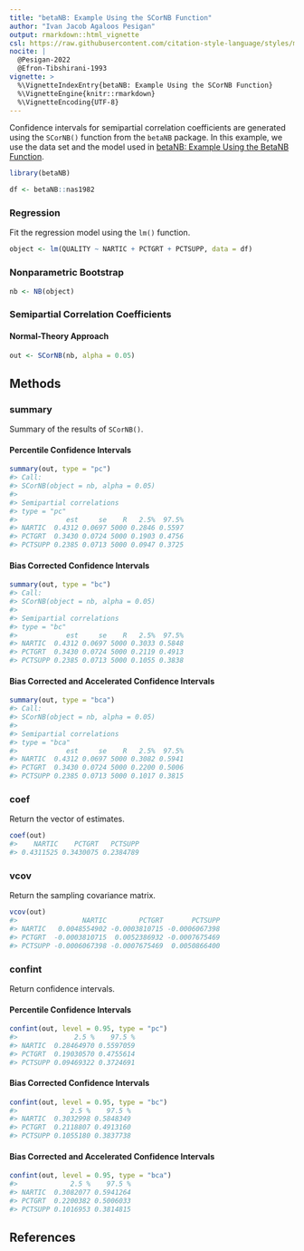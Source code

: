 ```yaml
---
title: "betaNB: Example Using the SCorNB Function"
author: "Ivan Jacob Agaloos Pesigan"
output: rmarkdown::html_vignette
csl: https://raw.githubusercontent.com/citation-style-language/styles/master/apa.csl
nocite: |
  @Pesigan-2022
  @Efron-Tibshirani-1993
vignette: >
  %\VignetteIndexEntry{betaNB: Example Using the SCorNB Function}
  %\VignetteEngine{knitr::rmarkdown}
  %\VignetteEncoding{UTF-8}
---
```




Confidence intervals for
semipartial correlation coefficients
are generated using
the `SCorNB()` function from the `betaNB` package.
In this example,
we use the data set and the model used in
[betaNB: Example Using the BetaNB Function](example-beta-nb.html).


``` r
library(betaNB)
```




``` r
df <- betaNB::nas1982
```

### Regression

Fit the regression model using the `lm()` function.


``` r
object <- lm(QUALITY ~ NARTIC + PCTGRT + PCTSUPP, data = df)
```

### Nonparametric Bootstrap


``` r
nb <- NB(object)
```

### Semipartial Correlation Coefficients

#### Normal-Theory Approach


``` r
out <- SCorNB(nb, alpha = 0.05)
```

## Methods

### summary

Summary of the results of `SCorNB()`.

#### Percentile Confidence Intervals


``` r
summary(out, type = "pc")
#> Call:
#> SCorNB(object = nb, alpha = 0.05)
#> 
#> Semipartial correlations
#> type = "pc"
#>            est     se    R   2.5%  97.5%
#> NARTIC  0.4312 0.0697 5000 0.2846 0.5597
#> PCTGRT  0.3430 0.0724 5000 0.1903 0.4756
#> PCTSUPP 0.2385 0.0713 5000 0.0947 0.3725
```

#### Bias Corrected Confidence Intervals


``` r
summary(out, type = "bc")
#> Call:
#> SCorNB(object = nb, alpha = 0.05)
#> 
#> Semipartial correlations
#> type = "bc"
#>            est     se    R   2.5%  97.5%
#> NARTIC  0.4312 0.0697 5000 0.3033 0.5848
#> PCTGRT  0.3430 0.0724 5000 0.2119 0.4913
#> PCTSUPP 0.2385 0.0713 5000 0.1055 0.3838
```

#### Bias Corrected and Accelerated Confidence Intervals


``` r
summary(out, type = "bca")
#> Call:
#> SCorNB(object = nb, alpha = 0.05)
#> 
#> Semipartial correlations
#> type = "bca"
#>            est     se    R   2.5%  97.5%
#> NARTIC  0.4312 0.0697 5000 0.3082 0.5941
#> PCTGRT  0.3430 0.0724 5000 0.2200 0.5006
#> PCTSUPP 0.2385 0.0713 5000 0.1017 0.3815
```

### coef

Return the vector of estimates.


``` r
coef(out)
#>    NARTIC    PCTGRT   PCTSUPP 
#> 0.4311525 0.3430075 0.2384789
```

### vcov

Return the sampling covariance matrix.


``` r
vcov(out)
#>                NARTIC        PCTGRT       PCTSUPP
#> NARTIC   0.0048554902 -0.0003810715 -0.0006067398
#> PCTGRT  -0.0003810715  0.0052386932 -0.0007675469
#> PCTSUPP -0.0006067398 -0.0007675469  0.0050866400
```

### confint

Return confidence intervals.

#### Percentile Confidence Intervals


``` r
confint(out, level = 0.95, type = "pc")
#>              2.5 %    97.5 %
#> NARTIC  0.28464970 0.5597059
#> PCTGRT  0.19030570 0.4755614
#> PCTSUPP 0.09469322 0.3724691
```

#### Bias Corrected Confidence Intervals


``` r
confint(out, level = 0.95, type = "bc")
#>             2.5 %    97.5 %
#> NARTIC  0.3032998 0.5848349
#> PCTGRT  0.2118807 0.4913160
#> PCTSUPP 0.1055180 0.3837738
```

#### Bias Corrected and Accelerated Confidence Intervals


``` r
confint(out, level = 0.95, type = "bca")
#>             2.5 %    97.5 %
#> NARTIC  0.3082077 0.5941264
#> PCTGRT  0.2200382 0.5006033
#> PCTSUPP 0.1016953 0.3814815
```

## References
